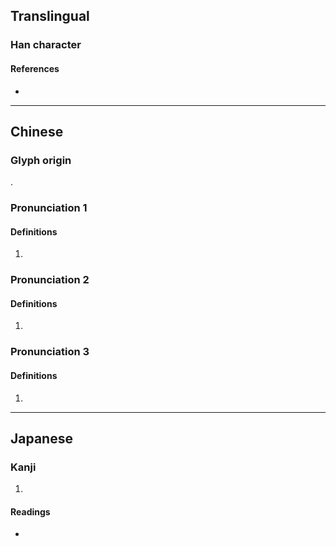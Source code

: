 {{character info/new}}
==Translingual==

===Han character===
{{Han char|rn=32|rad=土|as=11|sn=14|four=|canj=GSRR|ids=⿰土區}}

====References====
* {{Han ref|kx=0237.020|dkj=05393|dj=0475.080|hdz=10479.070|uh=5878|ud=22648}}

----

==Chinese==
{{zh-forms|s=𫭟}}

===Glyph origin===
{{Han etym}}
{{Han compound|土|區|ls=psc|c1=s|c2=p|t1=earth}}.

===Pronunciation 1===
{{zh-pron
|m=ōu
|mc=y
|oc=y
|cat=
}}

====Definitions====
{{zh-hanzi}}

# {{zh-used2|p}}
#: {{zh-x|^陳塸{ōu}|the name of a place in [[Shanxi]]}}

===Pronunciation 2===
{{zh-pron
|m=qū
|cat=
}}

====Definitions====
{{zh-hanzi}}

# {{zh-used2|p}}
#: {{zh-x|^鄒塸{qū}|the name of a place in [[Jiangsu]]}}

===Pronunciation 3===
{{zh-pron
|m=qiū
}}

====Definitions====
{{zh-hanzi}}

# {{rfdef|zh}}

----

==Japanese==

===Kanji===
{{ja-kanji|grade=|rs=土11}}

# {{rfdef|ja|sort=土11}}

====Readings====
* {{ja-readings|on=[[おう]] (ō), [[お]] (o)|kun=[[はか]] (haka)}}